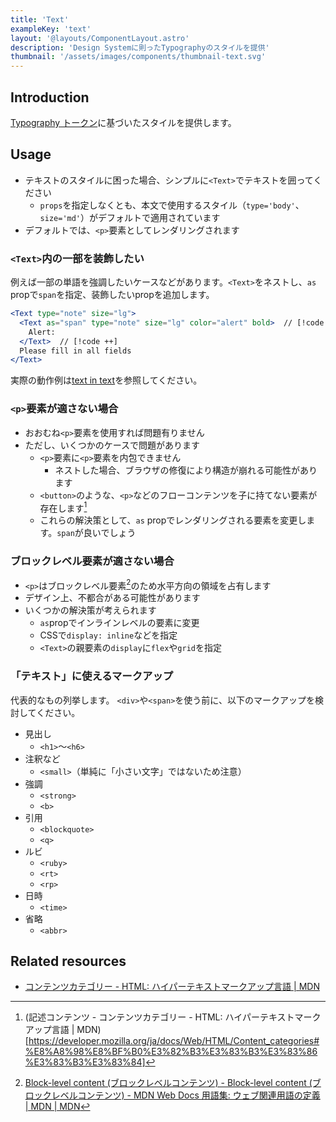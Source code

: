 ```yaml
---
title: 'Text'
exampleKey: 'text'
layout: '@layouts/ComponentLayout.astro'
description: 'Design Systemに則ったTypographyのスタイルを提供'
thumbnail: '/assets/images/components/thumbnail-text.svg'
---
```


## Introduction

[Typography トークン](/tokens/typography)に基づいたスタイルを提供します。

## Usage

- テキストのスタイルに困った場合、シンプルに`<Text>`でテキストを囲ってください
  - `props`を指定しなくとも、本文で使用するスタイル（`type='body'`、`size='md'`）がデフォルトで適用されています
- デフォルトでは、`<p>`要素としてレンダリングされます

### `<Text>`内の一部を装飾したい

例えば一部の単語を強調したいケースなどがあります。`<Text>`をネストし、`as` propで`span`を指定、装飾したいpropを追加します。

```jsx
<Text type="note" size="lg">
  <Text as="span" type="note" size="lg" color="alert" bold>  // [!code ++]
    Alert:
  </Text>  // [!code ++]
  Please fill in all fields
</Text>
```

実際の動作例は[text in text](/components/examples/text/text-in-text)を参照してください。

### `<p>`要素が適さない場合

- おおむね`<p>`要素を使用すれば問題有りません
- ただし、いくつかのケースで問題があります
  - `<p>`要素に`<p>`要素を内包できません
    - ネストした場合、ブラウザの修復により構造が崩れる可能性があります
  - `<button>`のような、`<p>`などのフローコンテンツを子に持てない要素が存在します[^phrasing]
  - これらの解決策として、`as` propでレンダリングされる要素を変更します。`span`が良いでしょう

[^phrasing]: (記述コンテンツ - コンテンツカテゴリー - HTML: ハイパーテキストマークアップ言語 | MDN)[https://developer.mozilla.org/ja/docs/Web/HTML/Content_categories#%E8%A8%98%E8%BF%B0%E3%82%B3%E3%83%B3%E3%83%86%E3%83%B3%E3%83%84]

### ブロックレベル要素が適さない場合

- `<p>`はブロックレベル要素[^block]のため水平方向の領域を占有します
- デザイン上、不都合がある可能性があります
- いくつかの解決策が考えられます
  - `as`propでインラインレベルの要素に変更
  - CSSで`display: inline`などを指定
  - `<Text>`の親要素の`display`に`flex`や`grid`を指定

[^block]: [Block-level content (ブロックレベルコンテンツ) - Block-level content (ブロックレベルコンテンツ) - MDN Web Docs 用語集: ウェブ関連用語の定義 | MDN | MDN](https://developer.mozilla.org/ja/docs/Glossary/Block-level_content)

### 「テキスト」に使えるマークアップ

代表的なもの列挙します。
`<div>`や`<span>`を使う前に、以下のマークアップを検討してください。

- 見出し
  - `<h1>`〜`<h6>`
- 注釈など
  - `<small>`（単純に「小さい文字」ではないため注意）
- 強調
  - `<strong>`
  - `<b>`
- 引用
  - `<blockquote>`
  - `<q>`
- ルビ
  - `<ruby>`
  - `<rt>`
  - `<rp>`
- 日時
  - `<time>`
- 省略
  - `<abbr>`

## Related resources

- [コンテンツカテゴリー - HTML: ハイパーテキストマークアップ言語 | MDN](https://developer.mozilla.org/ja/docs/Web/HTML/Content_categories)



